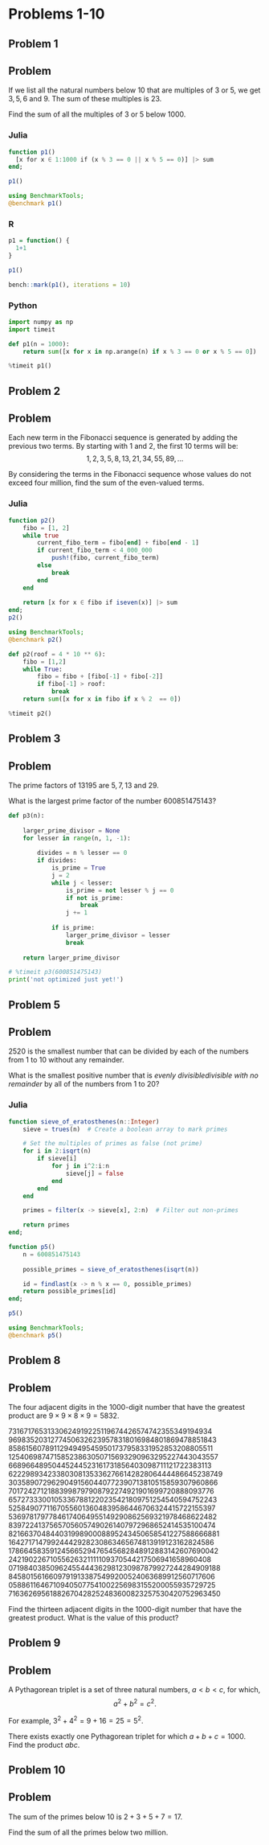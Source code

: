 # Problems 1-10

## Problem 1

::: {.callout-note icon=false}
## Problem

<p>If we list all the natural numbers below $10$ that are multiples of $3$ or $5$, we get $3, 5, 6$ and $9$. The sum of these multiples is $23$.</p>
<p>Find the sum of all the multiples of $3$ or $5$ below $1000$.</p>
:::

### Julia

```julia
function p1()
  [x for x ∈ 1:1000 if (x % 3 == 0 || x % 5 == 0)] |> sum
end;

p1()
```

```julia
using BenchmarkTools;
@benchmark p1()
```


### R

```r
p1 = function() {
  1+1
}

p1()
```

```r
bench::mark(p1(), iterations = 10)
```

### Python

```python
import numpy as np
import timeit

def p1(n = 1000):
    return sum([x for x in np.arange(n) if x % 3 == 0 or x % 5 == 0])
```

```python
%timeit p1()
```

## Problem 2
::: {.callout-note icon=false}
## Problem

<p>Each new term in the Fibonacci sequence is generated by adding the previous two terms. By starting with $1$ and $2$, the first $10$ terms will be:
$$1, 2, 3, 5, 8, 13, 21, 34, 55, 89, \dots$$</p>
<p>By considering the terms in the Fibonacci sequence whose values do not exceed four million, find the sum of the even-valued terms.</p>
:::


### Julia
```julia
function p2()
    fibo = [1, 2]
    while true
        current_fibo_term = fibo[end] + fibo[end - 1]
        if current_fibo_term < 4_000_000
            push!(fibo, current_fibo_term)
        else 
            break
        end        
    end
    
    return [x for x ∈ fibo if iseven(x)] |> sum
end;
p2()
```

```julia
using BenchmarkTools;
@benchmark p2()
```

```python
def p2(roof = 4 * 10 ** 6):
    fibo = [1,2]
    while True:
        fibo = fibo + [fibo[-1] + fibo[-2]]
        if fibo[-1] > roof:
            break
    return sum([x for x in fibo if x % 2  == 0])
```

```python
%timeit p2()
```

## Problem 3
::: {.callout-note icon=false}
## Problem

<p>The prime factors of $13195$ are $5, 7, 13$ and $29$.</p>
<p>What is the largest prime factor of the number $600851475143$?</p>
:::

```python
def p3(n):
    
    larger_prime_divisor = None
    for lesser in range(n, 1, -1):
        
        divides = n % lesser == 0
        if divides:
            is_prime = True
            j = 2
            while j < lesser:
                is_prime = not lesser % j == 0
                if not is_prime:
                    break
                j += 1
            
            if is_prime:
                larger_prime_divisor = lesser
                break
    
    return larger_prime_divisor
```

```python
# %timeit p3(600851475143)
print('not optimized just yet!')
```

## Problem 5

::: {.callout-note icon=false}
## Problem

<p>$2520$ is the smallest number that can be divided by each of the numbers from $1$ to $10$ without any remainder.</p>
<p>What is the smallest positive number that is <dfn class="tooltip">evenly divisible<span class="tooltiptext">divisible with no remainder</span></dfn> by all of the numbers from $1$ to $20$?</p>
:::


### Julia
```julia
function sieve_of_eratosthenes(n::Integer)
    sieve = trues(n)  # Create a boolean array to mark primes

    # Set the multiples of primes as false (not prime)
    for i in 2:isqrt(n)
        if sieve[i]
            for j in i^2:i:n
                sieve[j] = false
            end
        end
    end

    primes = filter(x -> sieve[x], 2:n)  # Filter out non-primes

    return primes
end;

function p5()
    n = 600851475143
    
    possible_primes = sieve_of_eratosthenes(isqrt(n))

    id = findlast(x -> n % x == 0, possible_primes)    
    return possible_primes[id]
end;

p5()
```

```julia
using BenchmarkTools;
@benchmark p5()
```


## Problem 8

::: {.callout-note icon=false}
## Problem

<p>The four adjacent digits in the $1000$-digit number that have the greatest product are $9 \times 9 \times 8 \times 9 = 5832$.</p>
<p class="monospace center">
73167176531330624919225119674426574742355349194934<br>
96983520312774506326239578318016984801869478851843<br>
85861560789112949495459501737958331952853208805511<br>
12540698747158523863050715693290963295227443043557<br>
66896648950445244523161731856403098711121722383113<br>
62229893423380308135336276614282806444486645238749<br>
30358907296290491560440772390713810515859307960866<br>
70172427121883998797908792274921901699720888093776<br>
65727333001053367881220235421809751254540594752243<br>
52584907711670556013604839586446706324415722155397<br>
53697817977846174064955149290862569321978468622482<br>
83972241375657056057490261407972968652414535100474<br>
82166370484403199890008895243450658541227588666881<br>
16427171479924442928230863465674813919123162824586<br>
17866458359124566529476545682848912883142607690042<br>
24219022671055626321111109370544217506941658960408<br>
07198403850962455444362981230987879927244284909188<br>
84580156166097919133875499200524063689912560717606<br>
05886116467109405077541002256983155200055935729725<br>
71636269561882670428252483600823257530420752963450<br></p>
<p>Find the thirteen adjacent digits in the $1000$-digit number that have the greatest product. What is the value of this product?</p>
:::

## Problem 9

::: {.callout-note icon=false}
## Problem

<p>A Pythagorean triplet is a set of three natural numbers, $a \lt b \lt c$, for which,
$$a^2 + b^2 = c^2.$$</p>
<p>For example, $3^2 + 4^2 = 9 + 16 = 25 = 5^2$.</p>
<p>There exists exactly one Pythagorean triplet for which $a + b + c = 1000$.<br>Find the product $abc$.</p>
:::

## Problem 10

::: {.callout-note icon=false}
## Problem

<p>The sum of the primes below $10$ is $2 + 3 + 5 + 7 = 17$.</p>
<p>Find the sum of all the primes below two million.</p>
:::

